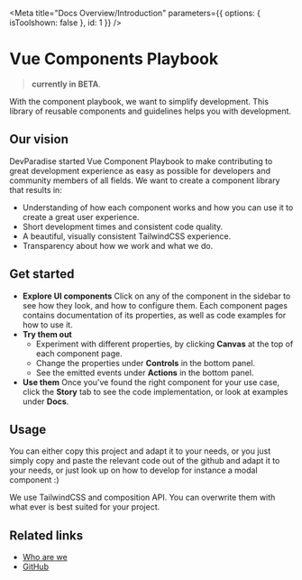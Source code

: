 
<Meta
  title="Docs Overview/Introduction"
  parameters={{ options: { isToolshown: false }, id: 1 }}
/>

# Vue Components Playbook

> **currently in BETA**.

With the component playbook, we want to simplify development. This library of reusable components and guidelines helps you with development.

## Our vision

DevParadise started Vue Component Playbook to make contributing to great development experience as easy as possible for developers and community members of all fields.
We want to create a component library that results in:

- Understanding of how each component works and how you can use it to create a great user experience.
- Short development times and consistent code quality.
- A beautiful, visually consistent TailwindCSS experience.
- Transparency about how we work and what we do.

## Get started

- **Explore UI components**
  Click on any of the component in the sidebar to see how they look, and how to configure them.
  Each component pages contains documentation of its properties, as well as code examples for how to use it.
- **Try them out**
  - Experiment with different properties, by clicking **Canvas** at the top of each component page.
  - Change the properties under **Controls** in the bottom panel.
  - See the emitted events under **Actions** in the bottom panel.
- **Use them**
  Once you've found the right component for your use case, click the **Story** tab to see the code implementation, or look at examples under **Docs**.

## Usage

You can either copy this project and adapt it to your needs,
or you just simply copy and paste the relevant code out of the github and adapt it to your needs,
or just look up on how to develop for instance a modal component :)

We use TailwindCSS and composition API. You can overwrite them with what ever is best suited for your project.

## Related links

- [Who are we](https://devparadise.io)
- [GitHub](https://github.com/FollowJack/vue-storybook-components)
